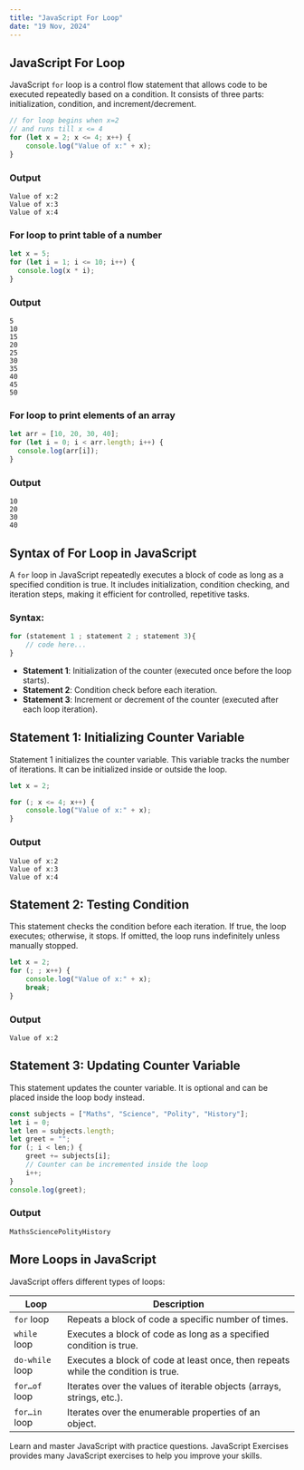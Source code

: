 ```yaml
---
title: "JavaScript For Loop"
date: "19 Nov, 2024"
---
```


## JavaScript For Loop

JavaScript `for` loop is a control flow statement that allows code to be executed repeatedly based on a condition. It consists of three parts: initialization, condition, and increment/decrement.

```javascript
// for loop begins when x=2
// and runs till x <= 4
for (let x = 2; x <= 4; x++) {
    console.log("Value of x:" + x);
}
```

### Output
```
Value of x:2
Value of x:3
Value of x:4
```

### For loop to print table of a number
```javascript
let x = 5;
for (let i = 1; i <= 10; i++) {
  console.log(x * i); 
}
```

### Output
```
5
10
15
20
25
30
35
40
45
50
```

### For loop to print elements of an array
```javascript
let arr = [10, 20, 30, 40];
for (let i = 0; i < arr.length; i++) {
  console.log(arr[i]); 
}
```

### Output
```
10
20
30
40
```

## Syntax of For Loop in JavaScript
A `for` loop in JavaScript repeatedly executes a block of code as long as a specified condition is true. It includes initialization, condition checking, and iteration steps, making it efficient for controlled, repetitive tasks.

### Syntax:
```javascript
for (statement 1 ; statement 2 ; statement 3){
    // code here...
}
```
- **Statement 1**: Initialization of the counter (executed once before the loop starts).
- **Statement 2**: Condition check before each iteration.
- **Statement 3**: Increment or decrement of the counter (executed after each loop iteration).

## Statement 1: Initializing Counter Variable

Statement 1 initializes the counter variable. This variable tracks the number of iterations. It can be initialized inside or outside the loop.

```javascript
let x = 2;

for (; x <= 4; x++) {
    console.log("Value of x:" + x);
}
```

### Output
```
Value of x:2
Value of x:3
Value of x:4
```

## Statement 2: Testing Condition

This statement checks the condition before each iteration. If true, the loop executes; otherwise, it stops. If omitted, the loop runs indefinitely unless manually stopped.

```javascript
let x = 2;
for (; ; x++) {
    console.log("Value of x:" + x);
    break;
}
```

### Output
```
Value of x:2
```

## Statement 3: Updating Counter Variable

This statement updates the counter variable. It is optional and can be placed inside the loop body instead.

```javascript
const subjects = ["Maths", "Science", "Polity", "History"];
let i = 0;
let len = subjects.length;
let greet = "";
for (; i < len;) {
    greet += subjects[i];
    // Counter can be incremented inside the loop
    i++;
}
console.log(greet);
```

### Output
```
MathsSciencePolityHistory
```

## More Loops in JavaScript
JavaScript offers different types of loops:

| Loop          | Description |
|--------------|------------|
| `for` loop   | Repeats a block of code a specific number of times. |
| `while` loop | Executes a block of code as long as a specified condition is true. |
| `do-while` loop | Executes a block of code at least once, then repeats while the condition is true. |
| `for…of` loop | Iterates over the values of iterable objects (arrays, strings, etc.). |
| `for…in` loop | Iterates over the enumerable properties of an object. |

Learn and master JavaScript with practice questions. JavaScript Exercises provides many JavaScript exercises to help you improve your skills.